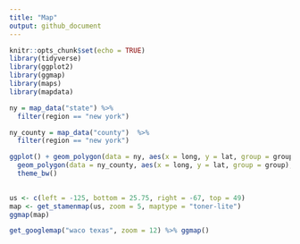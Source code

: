 ```yaml
---
title: "Map"
output: github_document
---
```


```r
knitr::opts_chunk$set(echo = TRUE)
library(tidyverse)
library(ggplot2)
library(ggmap)
library(maps)
library(mapdata)
```

```r
ny = map_data("state") %>% 
  filter(region == "new york")

ny_county = map_data("county")  %>% 
  filter(region == "new york")

ggplot() + geom_polygon(data = ny, aes(x = long, y = lat, group = group), fill = "gray") + 
  geom_polygon(data = ny_county, aes(x = long, y = lat, group = group), fill = NA, color = "white") +
  theme_bw()
  
```

```r
us <- c(left = -125, bottom = 25.75, right = -67, top = 49)
map <- get_stamenmap(us, zoom = 5, maptype = "toner-lite")
ggmap(map)

get_googlemap("waco texas", zoom = 12) %>% ggmap()
```

